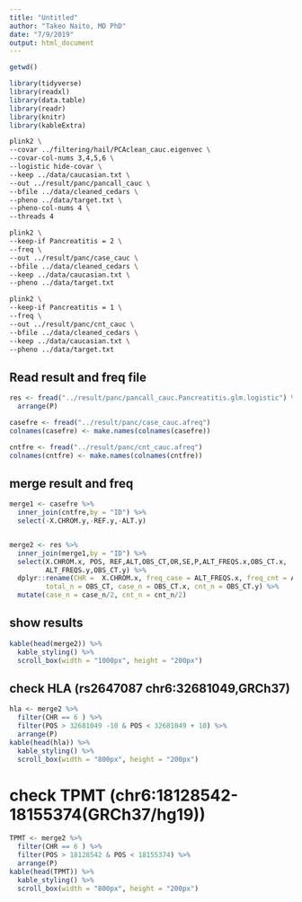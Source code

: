 ```yaml
---
title: "Untitled"
author: "Takeo Naito, MD PhD"
date: "7/9/2019"
output: html_document
---
```



```r
getwd()
```

```r
library(tidyverse)
library(readxl)
library(data.table)
library(readr)
library(knitr)
library(kableExtra)

```
```bash
plink2 \
--covar ../filtering/hail/PCAclean_cauc.eigenvec \
--covar-col-nums 3,4,5,6 \
--logistic hide-covar \
--keep ../data/caucasian.txt \
--out ../result/panc/pancall_cauc \
--bfile ../data/cleaned_cedars \
--pheno ../data/target.txt \
--pheno-col-nums 4 \
--threads 4

```
```bash
plink2 \
--keep-if Pancreatitis = 2 \
--freq \
--out ../result/panc/case_cauc \
--bfile ../data/cleaned_cedars \
--keep ../data/caucasian.txt \
--pheno ../data/target.txt 
```

```bash
plink2 \
--keep-if Pancreatitis = 1 \
--freq \
--out ../result/panc/cnt_cauc \
--bfile ../data/cleaned_cedars \
--keep ../data/caucasian.txt \
--pheno ../data/target.txt 
```

## Read result and freq file

```r
res <- fread("../result/panc/pancall_cauc.Pancreatitis.glm.logistic") %>% 
  arrange(P)

casefre <- fread("../result/panc/case_cauc.afreq")
colnames(casefre) <- make.names(colnames(casefre))

cntfre <- fread("../result/panc/cnt_cauc.afreq")
colnames(cntfre) <- make.names(colnames(cntfre))


```
## merge result and freq

```r
merge1 <- casefre %>% 
  inner_join(cntfre,by = "ID") %>% 
  select(-X.CHROM.y,-REF.y,-ALT.y)


merge2 <- res %>% 
  inner_join(merge1,by = "ID") %>% 
  select(X.CHROM.x, POS, REF,ALT,OBS_CT,OR,SE,P,ALT_FREQS.x,OBS_CT.x,
         ALT_FREQS.y,OBS_CT.y) %>%  
  dplyr::rename(CHR =  X.CHROM.x, freq_case = ALT_FREQS.x, freq_cnt = ALT_FREQS.y,
         total_n = OBS_CT, case_n = OBS_CT.x, cnt_n = OBS_CT.y) %>% 
  mutate(case_n = case_n/2, cnt_n = cnt_n/2)

```
## show results
```r
kable(head(merge2)) %>%
  kable_styling() %>%
  scroll_box(width = "1000px", height = "200px")
```























## check HLA  (rs2647087 chr6:32681049,GRCh37)
```r
hla <- merge2 %>% 
  filter(CHR == 6 ) %>% 
  filter(POS > 32681049 -10 & POS < 32681049 + 10) %>% 
  arrange(P)
kable(head(hla)) %>%
  kable_styling() %>%
  scroll_box(width = "800px", height = "200px")
```

# check TPMT (chr6:18128542-18155374(GRCh37/hg19))
```r

TPMT <- merge2 %>% 
  filter(CHR == 6 ) %>% 
  filter(POS > 18128542 & POS < 18155374) %>% 
  arrange(P)
kable(head(TPMT)) %>%
  kable_styling() %>%
  scroll_box(width = "800px", height = "200px")
```




